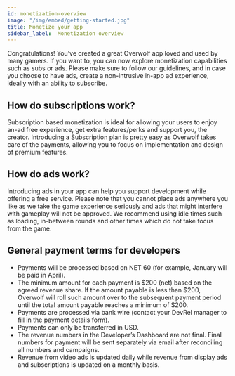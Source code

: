 ```yaml
---
id: monetization-overview
image: "/img/embed/getting-started.jpg"
title: Monetize your app
sidebar_label:  Monetization overview
---
```



Congratulations! You’ve created a great Overwolf app loved and used by many gamers. If you want to, you can now explore monetization capabilities such as subs or ads. Please make sure to follow our guidelines, and in case you choose to have ads, create a non-intrusive in-app ad experience, ideally with an ability to subscribe.

## How do subscriptions work?

Subscription based monetization is ideal for allowing your users to enjoy an-ad free experience, get extra features/perks and support you, the creator. Introducing a Subscription plan is pretty easy as Overwolf takes care of the payments, allowing you to focus on implementation and design of premium features. 

## How do ads work?

Introducing ads in your app can help you support development while offering a free service. Please note that you cannot place ads anywhere you like as we take the game experience seriously and ads that might interfere with gameplay will not be approved. We recommend using idle times such as loading, in-between rounds and other times which do not take focus from the game.

## General payment terms for developers

* Payments will be processed based on NET 60 (for example, January will be paid in April).
* The minimum amount for each payment is $200 (net) based on the agreed revenue share. If the amount payable is less than $200, Overwolf will roll such amount over to the subsequent payment period until the total amount payable reaches a minimum of $200.
* Payments are processed via bank wire (contact your DevRel manager to fill in the payment details form).
* Payments can only be transferred in USD.
* The revenue numbers in the Developer’s Dashboard are not final. Final numbers for payment will be sent separately via email after reconciling all numbers and campaigns.
* Revenue from video ads is updated daily while revenue from display ads and subscriptions is updated on a monthly basis. 


